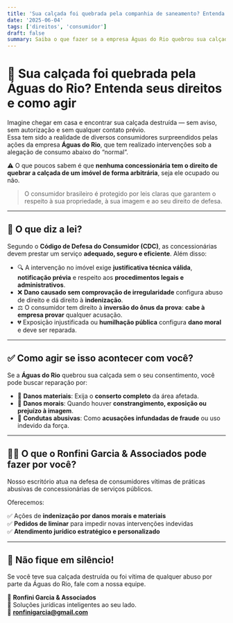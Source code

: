 ```yaml
---
title: 'Sua calçada foi quebrada pela companhia de saneamento? Entenda seus direitos e como agir'
date: '2025-06-04'
tags: ['direitos', 'consumidor']
draft: false
summary: Saiba o que fazer se a empresa Águas do Rio quebrou sua calçada sem aviso. Entenda seus direitos e como buscar indenização.
---
```


# 🚧 Sua calçada foi quebrada pela Águas do Rio? Entenda seus direitos e como agir

Imagine chegar em casa e encontrar sua calçada destruída — sem aviso, sem autorização e sem qualquer contato prévio.  
Essa tem sido a realidade de diversos consumidores surpreendidos pelas ações da empresa **Águas do Rio**, que tem realizado intervenções sob a alegação de consumo abaixo do “normal”.

⚠️ O que poucos sabem é que **nenhuma concessionária tem o direito de quebrar a calçada de um imóvel de forma arbitrária**, seja ele ocupado ou não.

> O consumidor brasileiro é protegido por leis claras que garantem o respeito à sua propriedade, à sua imagem e ao seu direito de defesa.

---

## 📜 O que diz a lei?

Segundo o **Código de Defesa do Consumidor (CDC)**, as concessionárias devem prestar um serviço **adequado, seguro e eficiente**. Além disso:

- 🔍 A intervenção no imóvel exige **justificativa técnica válida**, **notificação prévia** e respeito aos **procedimentos legais e administrativos**.
- ❌ **Dano causado sem comprovação de irregularidade** configura abuso de direito e dá direito à **indenização**.
- ⚖️ O consumidor tem direito à **inversão do ônus da prova**: **cabe à empresa provar** qualquer acusação.
- 💔 Exposição injustificada ou **humilhação pública** configura **dano moral** e deve ser reparada.

---

## ✅ Como agir se isso acontecer com você?

Se a **Águas do Rio** quebrou sua calçada sem o seu consentimento, você pode buscar reparação por:

- 🧱 **Danos materiais**: Exija o **conserto completo** da área afetada.
- 💢 **Danos morais**: Quando houver **constrangimento, exposição ou prejuízo à imagem**.
- 🚨 **Condutas abusivas**: Como **acusações infundadas de fraude** ou uso indevido da força.

---

## 👨‍⚖️ O que o Ronfini Garcia & Associados pode fazer por você?

Nosso escritório atua na defesa de consumidores vítimas de práticas abusivas de concessionárias de serviços públicos.

Oferecemos:

✅ Ações de **indenização por danos morais e materiais**  
✅ **Pedidos de liminar** para impedir novas intervenções indevidas  
✅ **Atendimento jurídico estratégico e personalizado**

---

## 📣 Não fique em silêncio!

Se você teve sua calçada destruída ou foi vítima de qualquer abuso por parte da Águas do Rio, fale com a nossa equipe.

🔹 **Ronfini Garcia & Associados**  
🔹 Soluções jurídicas inteligentes ao seu lado.  
📩 **ronfinigarcia@gmail.com**
